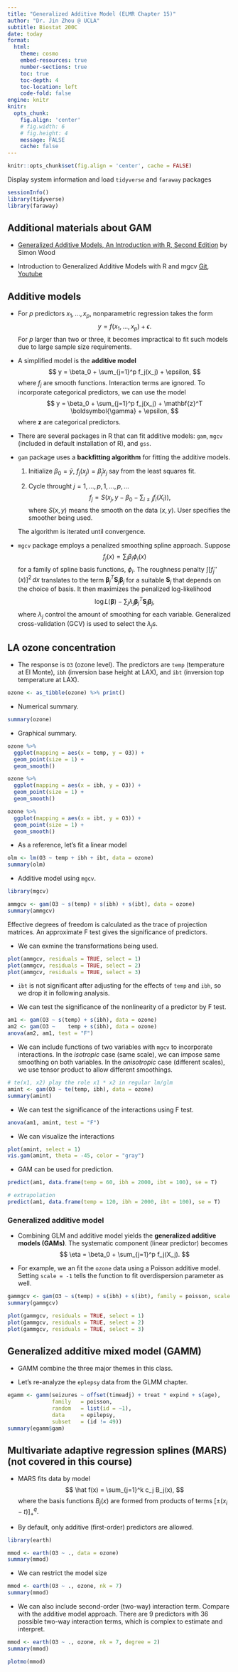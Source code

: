 ```yaml
---
title: "Generalized Additive Model (ELMR Chapter 15)"
author: "Dr. Jin Zhou @ UCLA"
subtitle: Biostat 200C
date: today
format:
  html:
    theme: cosmo
    embed-resources: true
    number-sections: true
    toc: true
    toc-depth: 4
    toc-location: left
    code-fold: false
engine: knitr
knitr:
  opts_chunk: 
    fig.align: 'center'
    # fig.width: 6
    # fig.height: 4
    message: FALSE
    cache: false
---
```


```r
knitr::opts_chunk$set(fig.align = 'center', cache = FALSE)
```

Display system information and load `tidyverse` and `faraway` packages
```r
sessionInfo()
library(tidyverse)
library(faraway)
```

## Additional materials about GAM

- [Generalized Additive Models, An Introduction with R, Second Edition](https://www.routledge.com/Generalized-Additive-Models-An-Introduction-with-R-Second-Edition/Wood/p/book/9781498728331) by Simon Wood

- Introduction to Generalized Additive Models with R and mgcv [Git](https://github.com/gavinsimpson/intro-gam-webinar-2020), [Youtube](https://www.youtube.com/watch?v=sgw4cu8hrZM&t=970s)

## Additive models


- For $p$ predictors $x_1, \ldots, x_p$, nonparametric regression takes the form
$$
y = f(x_1, \ldots, x_p) + \epsilon.
$$
For $p$ larger than two or three, it becomes impractical to fit such models due to large sample size requirements. 

- A simplified model is the **additive model**
$$
y = \beta_0 + \sum_{j=1}^p f_j(x_j) + \epsilon,
$$
where $f_j$ are smooth functions. Interaction terms are ignored. To incorporate categorical predictors, we can use the model
$$
y = \beta_0 + \sum_{j=1}^p f_j(x_j) + \mathbf{z}^T \boldsymbol{\gamma} + \epsilon,
$$
where $\mathbf{z}$ are categorical predictors.

- There are several packages in R that can fit additive models: `gam`, `mgcv` (included in default installation of R), and `gss`.

- `gam` package uses a **backfitting algorithm** for fitting the additive models.

    1. Initialize $\beta_0 = \bar y$, $f_j(x_j) = \hat \beta_j x_j$ say from the least squares fit.  
    
    2. Cycle throught $j=1,\ldots,p, 1,\ldots,p,\ldots$
    $$
    f_j = S(x_j, y - \beta_0 - \sum_{i \ne j} f_i(X_i)),
    $$
    where $S(x,y)$ means the smooth on the data $(x, y)$. User specifies the smoother being used. 
    
    The algorithm is iterated until convergence. 

- `mgcv` package employs a penalized smoothing spline approach. Suppose
$$
f_j(x) = \sum_i \beta_i \phi_i(x)
$$
for a family of spline basis functions, $\phi_i$. The roughness penalty $\int [f_j''(x)]^2 \, dx$ translates to the term $\boldsymbol{\beta}_j^T \mathbf{S}_j \boldsymbol{\beta}_j$ for a suitable $\mathbf{S}_j$ that depends on the choice of basis. It then maximizes the penalized log-likelihood
$$
\log L(\boldsymbol{\beta}) - \sum_j \lambda_j \boldsymbol{\beta}_j^T \mathbf{S}_j \boldsymbol{\beta}_j,
$$
where $\lambda_j$ control the amount of smoothing for each variable. Generalized cross-validation (GCV) is used to select the $\lambda_j$s. 

    
## LA ozone concentration

- The response is `O3` (ozone level). The predictors are `temp` (temperature at El Monte), `ibh` (inversion base height at LAX), and `ibt` (inversion top temperature at LAX). 
```r
ozone <- as_tibble(ozone) %>% print()
```    

- Numerical summary.
```r
summary(ozone)
```

- Graphical summary. 
```r
ozone %>%
  ggplot(mapping = aes(x = temp, y = O3)) + 
  geom_point(size = 1) + 
  geom_smooth()
```

```r
ozone %>%
  ggplot(mapping = aes(x = ibh, y = O3)) + 
  geom_point(size = 1) + 
  geom_smooth()
```

```r
ozone %>%
  ggplot(mapping = aes(x = ibt, y = O3)) + 
  geom_point(size = 1) + 
  geom_smooth()
```

- As a reference, let's fit a linear model
```r
olm <- lm(O3 ~ temp + ibh + ibt, data = ozone)
summary(olm)
```


<!-- - Effects of predictors.  -->

<!-- ```{r} -->
<!-- library(effects) -->
<!-- plot(Effect("temp", olm, partial.residuals = TRUE)) -->
<!-- plot(Effect("ibh",  olm, partial.residuals = TRUE)) -->
<!-- plot(Effect("ibt",  olm, partial.residuals = TRUE)) -->
<!-- ``` -->

- Additive model using `mgcv`.

```r
library(mgcv)

ammgcv <- gam(O3 ~ s(temp) + s(ibh) + s(ibt), data = ozone)
summary(ammgcv)
```
Effective degrees of freedom is calculated as the trace of projection matrices. An approximate F test gives the significance of predictors.


- We can exmine the transformations being used.

```r
plot(ammgcv, residuals = TRUE, select = 1)
plot(ammgcv, residuals = TRUE, select = 2)
plot(ammgcv, residuals = TRUE, select = 3)
```

- `ibt` is not significant after adjusting for the effects of `temp` and `ibh`, so we drop it in following analysis.

- We can test the significance of the nonlinearity of a predictor by F test.

```r
am1 <- gam(O3 ~ s(temp) + s(ibh), data = ozone)
am2 <- gam(O3 ~    temp + s(ibh), data = ozone)
anova(am2, am1, test = "F")
```

- We can include functions of two variables with `mgcv` to incorporate interactions. In the *isotropic* case (same scale), we can impose same smoothing on both variables. In the *anisotropic* case (different scales), we use tensor product to allow different smoothings.

```r
# te(x1, x2) play the role x1 * x2 in regular lm/glm
amint <- gam(O3 ~ te(temp, ibh), data = ozone)
summary(amint)
```

- We can test the significance of the interactions using F test.

```r
anova(am1, amint, test = "F")
```

- We can visualize the interactions

```r
plot(amint, select = 1)
vis.gam(amint, theta = -45, color = "gray")
```

- GAM can be used for prediction.

```r
predict(am1, data.frame(temp = 60, ibh = 2000, ibt = 100), se = T)
```
```r
# extrapolation
predict(am1, data.frame(temp = 120, ibh = 2000, ibt = 100), se = T)
```

### Generalized additive model

- Combining GLM and additive model yields the **generalized additive models (GAMs)**. The systematic component (linear predictor) becomes
$$
\eta = \beta_0 + \sum_{j=1}^p f_j(X_j).
$$

- For example, we an fit the `ozone` data using a Poisson additive model. Setting `scale = -1` tells the function to fit overdispersion parameter as well. 

```r
gammgcv <- gam(O3 ~ s(temp) + s(ibh) + s(ibt), family = poisson, scale = -1, data = ozone)
summary(gammgcv)
```

```r
plot(gammgcv, residuals = TRUE, select = 1)
plot(gammgcv, residuals = TRUE, select = 2)
plot(gammgcv, residuals = TRUE, select = 3)
```

## Generalized additive mixed model (GAMM)

- GAMM combine the three major themes in this class. 

- Let's re-analyze the `eplepsy` data from the GLMM chapter. 

```r
egamm <- gamm(seizures ~ offset(timeadj) + treat * expind + s(age), 
              family   = poisson, 
              random   = list(id = ~1), 
              data     = epilepsy,  
              subset   = (id != 49))
summary(egamm$gam)
```

## Multivariate adaptive regression splines (MARS) (**not covered in this course**)

- MARS fits data by model
$$
\hat f(x) = \sum_{j=1}^k c_j B_j(x),
$$
where the basis functions $B_j(x)$ are formed from products of terms $[\pm (x_i - t)]_+^q$. 

- By default, only additive (first-order) predictors are allowed. 

```r
library(earth)

mmod <- earth(O3 ~ ., data = ozone)
summary(mmod)
```

- We can restrict the model size
```r
mmod <- earth(O3 ~ ., ozone, nk = 7)
summary(mmod)
```

- We can also include second-order (two-way) interaction term. Compare with the additive model approach. There are 9 predictors with 36 possible two-way interaction terms, which is complex to estimate and interpret. 

```r
mmod <- earth(O3 ~ ., ozone, nk = 7, degree = 2)
summary(mmod)
```

```r
plotmo(mmod)
```
